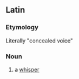 ==Latin==
===Etymology===
Literally "concealed voice"

===Noun===
{{infl|la|noun|head=[[vox|vōx]] [[clandestinus|clandestīna]]|g=f}}

# {{idiomatic|lang=la}} a [[whisper]]